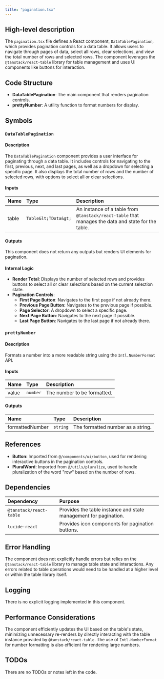 ```yaml
---
title: "pagination.tsx"
---
```


## High-level description

The `pagination.tsx` file defines a React component, `DataTablePagination`, which provides pagination controls for a data table. It allows users to navigate through pages of data, select all rows, clear selections, and view the total number of rows and selected rows. The component leverages the `@tanstack/react-table` library for table management and uses UI components like buttons for interaction.

## Code Structure

- **DataTablePagination**: The main component that renders pagination controls.
- **prettyNumber**: A utility function to format numbers for display.

## Symbols

### `DataTablePagination`
#### Description
The `DataTablePagination` component provides a user interface for paginating through a data table. It includes controls for navigating to the first, previous, next, and last pages, as well as a dropdown for selecting a specific page. It also displays the total number of rows and the number of selected rows, with options to select all or clear selections.

#### Inputs
| Name | Type | Description |
|:-----|:-----|:------------|
| table | `Table&lt;TData&gt;` | An instance of a table from `@tanstack/react-table` that manages the data and state for the table. |

#### Outputs
This component does not return any outputs but renders UI elements for pagination.

#### Internal Logic
- **Render Total**: Displays the number of selected rows and provides buttons to select all or clear selections based on the current selection state.
- **Pagination Controls**: 
  - **First Page Button**: Navigates to the first page if not already there.
  - **Previous Page Button**: Navigates to the previous page if possible.
  - **Page Selector**: A dropdown to select a specific page.
  - **Next Page Button**: Navigates to the next page if possible.
  - **Last Page Button**: Navigates to the last page if not already there.

### `prettyNumber`
#### Description
Formats a number into a more readable string using the `Intl.NumberFormat` API.

#### Inputs
| Name | Type | Description |
|:-----|:-----|:------------|
| value | `number` | The number to be formatted. |

#### Outputs
| Name | Type | Description |
|:-----|:-----|:------------|
| formattedNumber | `string` | The formatted number as a string. |

## References

- **Button**: Imported from `@/components/ui/button`, used for rendering interactive buttons in the pagination controls.
- **PluralWord**: Imported from `@/utils/pluralize`, used to handle pluralization of the word "row" based on the number of rows.

## Dependencies

| Dependency | Purpose |
|:-----------|:--------|
| `@tanstack/react-table` | Provides the table instance and state management for pagination. |
| `lucide-react` | Provides icon components for pagination buttons. |

## Error Handling

The component does not explicitly handle errors but relies on the `@tanstack/react-table` library to manage table state and interactions. Any errors related to table operations would need to be handled at a higher level or within the table library itself.

## Logging

There is no explicit logging implemented in this component.

## Performance Considerations

The component efficiently updates the UI based on the table's state, minimizing unnecessary re-renders by directly interacting with the table instance provided by `@tanstack/react-table`. The use of `Intl.NumberFormat` for number formatting is also efficient for rendering large numbers.

## TODOs

There are no TODOs or notes left in the code.